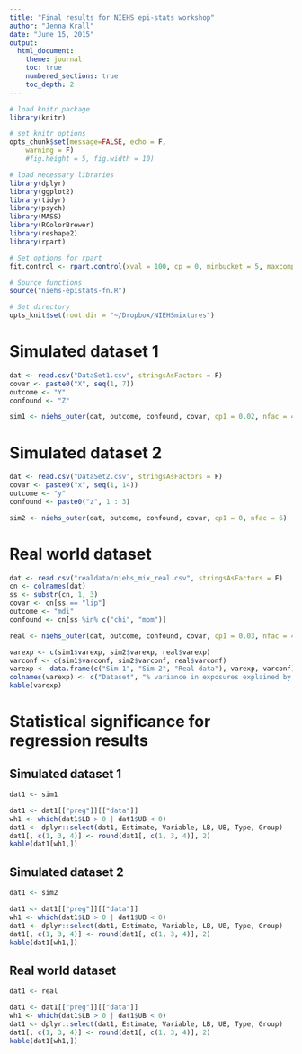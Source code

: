 ```yaml
---
title: "Final results for NIEHS epi-stats workshop"
author: "Jenna Krall"
date: "June 15, 2015"
output: 
  html_document: 
    theme: journal
    toc: true
    numbered_sections: true
    toc_depth: 2
---
```



```r
# load knitr package 
library(knitr)

# set knitr options
opts_chunk$set(message=FALSE, echo = F,
    warning = F)
    #fig.height = 5, fig.width = 10)

```


```r
# load necessary libraries
library(dplyr)
library(ggplot2)
library(tidyr)
library(psych)
library(MASS)
library(RColorBrewer)
library(reshape2)
library(rpart)
```


```r
# Set options for rpart
fit.control <- rpart.control(xval = 100, cp = 0, minbucket = 5, maxcompete = 4)

# Source functions
source("niehs-epistats-fn.R")

# Set directory
opts_knit$set(root.dir = "~/Dropbox/NIEHSmixtures")


```

# Simulated dataset 1

```r
dat <- read.csv("DataSet1.csv", stringsAsFactors = F)
covar <- paste0("X", seq(1, 7))
outcome <- "Y"
confound <- "Z"
```


```r
sim1 <- niehs_outer(dat, outcome, confound, covar, cp1 = 0.02, nfac = 4)
```


# Simulated dataset 2

```r
dat <- read.csv("DataSet2.csv", stringsAsFactors = F)
covar <- paste0("x", seq(1, 14))
outcome <- "y"
confound <- paste0("z", 1 : 3)
```


```r
sim2 <- niehs_outer(dat, outcome, confound, covar, cp1 = 0, nfac = 6)
```


# Real world dataset

```r
dat <- read.csv("realdata/niehs_mix_real.csv", stringsAsFactors = F)
cn <- colnames(dat)
ss <- substr(cn, 1, 3)
covar <- cn[ss == "lip"]
outcome <- "mdi"
confound <- cn[ss %in% c("chi", "mom")]
```


```r
real <- niehs_outer(dat, outcome, confound, covar, cp1 = 0.03, nfac = 4, log1 = T)
```


```r
varexp <- c(sim1$varexp, sim2$varexp, real$varexp)
varconf <- c(sim1$varconf, sim2$varconf, real$varconf)
varexp <- data.frame(c("Sim 1", "Sim 2", "Real data"), varexp, varconf)
colnames(varexp) <- c("Dataset", "% variance in exposures explained by rPCs", "% variance in y explained by confounders")
kable(varexp)
```


# Statistical significance for regression results

## Simulated dataset 1

```r
dat1 <- sim1

dat1 <- dat1[["preg"]][["data"]]
wh1 <- which(dat1$LB > 0 | dat1$UB < 0)
dat1 <- dplyr::select(dat1, Estimate, Variable, LB, UB, Type, Group)
dat1[, c(1, 3, 4)] <- round(dat1[, c(1, 3, 4)], 2)
kable(dat1[wh1,])


```


## Simulated dataset 2



```r
dat1 <- sim2

dat1 <- dat1[["preg"]][["data"]]
wh1 <- which(dat1$LB > 0 | dat1$UB < 0)
dat1 <- dplyr::select(dat1, Estimate, Variable, LB, UB, Type, Group)
dat1[, c(1, 3, 4)] <- round(dat1[, c(1, 3, 4)], 2)
kable(dat1[wh1,])


```


## Real world dataset

```r
dat1 <- real

dat1 <- dat1[["preg"]][["data"]]
wh1 <- which(dat1$LB > 0 | dat1$UB < 0)
dat1 <- dplyr::select(dat1, Estimate, Variable, LB, UB, Type, Group)
dat1[, c(1, 3, 4)] <- round(dat1[, c(1, 3, 4)], 2)
kable(dat1[wh1,])


```
